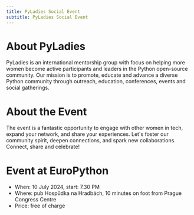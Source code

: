 ```yaml
---
title: PyLadies Social Event
subtitle: PyLadies Social Event
---
```

# About PyLadies
PyLadies is an international mentorship group with focus on helping more women become active participants and leaders in the Python open-source community. Our mission is to promote, educate and advance a diverse Python community through outreach, education, conferences, events and social gatherings.

# About the Event 
The event is a fantastic opportunity to engage with other women in tech, expand your network, and share your experiences. Let's foster our community spirit, deepen connections, and spark new collaborations. Connect, share and celebrate!

# Event at EuroPython 
* When: 10 July 2024, start: 7.30 PM
* Where: pub Hospůdka na Hradbách, 10 minutes on foot from Prague Congress Centre
* Price: free of charge
